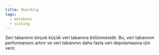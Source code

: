 ```yaml
---
title: Sharding
tags:
  - database
  - scaling
---
```


Seri tabanının birçok küçük veri tabanına bölünmesidir. Bu, veri tabanının performansını artırır ve veri tabanının daha fazla veri depolamasına izin verir.
